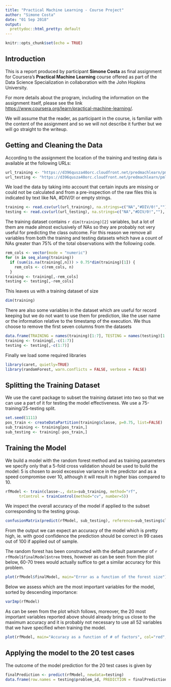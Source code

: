 ```yaml
---
title: "Practical Machine Learning - Course Project"
author: "Simone Costa"
date: "01 Sep 2018"
output: 
  prettydoc::html_pretty: default
---
```


```r
knitr::opts_chunk$set(echo = TRUE)
```

## Introduction
This is a report produced by participant **Simone Costa** as final assignment for Coursera's **Practical Machine Learning** course offered as part of the Data Science Specialization in collaboration with the John Hopkins University.

For more details about the program, including the information on the assignment itself, please see the link 
<https://www.coursera.org/learn/practical-machine-learning/>.

We will assume that the reader, as participant in the course, is familiar with the content of the assignment and so we will not describe it further but we will go straight to the writeup.

## Getting and Cleaning the Data

According to the assignment the location of the training and testing data is available at the following URLs:
```r
url_training <- "https://d396qusza40orc.cloudfront.net/predmachlearn/pml-training.csv"
url_testing <- "https://d396qusza40orc.cloudfront.net/predmachlearn/pml-testing.csv"
```
We load the data by taking into account that certain inputs are missing or could not be calculated and from a pre-inspection of the raw files this is indicated by text like NA, #DIV/0! or empty strings.

```r
training <- read.csv(url(url_training), na.strings=c("NA","#DIV/0!",""), header=TRUE)
testing <- read.csv(url(url_testing), na.strings=c("NA","#DIV/0!",""), header=TRUE)
```

The training dataset contains `r dim(training)[2]` variables, but a lot of them are made almost exclusively of NAs so they are probably not very useful for predicting the class outcome. For this reason we remove all variables from both the training and testing datasets which have a count of NAs greater than 75% of the total observations with the following code.
```r
rem_cols <- vector(mode = "numeric")
for (n in seq_along(training)) 
  if (sum(is.na(training[,n])) > 0.75*dim(training)[1]) {
    rem_cols <- c(rem_cols, n)
  }
training <- training[,-rem_cols]
testing <- testing[,-rem_cols]
```
This leaves us with a training dataset of size
```r
dim(training)
```
There are also some variables in the dataset which are useful for record keeping but we do not want to use them for prediction, like the user name or the information relative to the timestamp of the execution. We thus choose to remove the first seven columns from the datasets
```r
data.frame(TRAINING = names(training)[1:7], TESTING = names(testing)[1:7])
training <- training[,-c(1:7)]
testing <- testing[,-c(1:7)]
```

Finally we load some required libraries
```r
library(caret, quietly=TRUE)
library(randomForest, warn.conflicts = FALSE, verbose = FALSE)
```

## Splitting the Training Dataset
We use the caret package to subset the training dataset into two so that we can use a part of it for testing the model effectiveness. We use a 75-training/25-testing split.
```r
set.seed(1111)
pos_train <- createDataPartition(training$classe, p=0.75, list=FALSE)
sub_training <- training[pos_train,]
sub_testing <- training[-pos_train,]
```

## Training the Model
We build a model with the random forest method and as training parameters we specify only that a 5-fold cross validation should be used to build the model: 5 is chosen to avoid excessive variance in the predictor and as a speed compromise over 10, although it will result in higher bias compared to 10.
```r
rfModel <- train(classe~., data=sub_training, method="rf", 
      trControl = trainControl(method="cv", number=5))
```
We inspect the overall accuracy of the model if applied to the subset corresponding to the testing group.
```r
confusionMatrix(predict(rfModel, sub_testing), reference=sub_testing$classe)
```
From the output we can expect an accuracy of the model which is pretty high, ie. with good confidence the prediction should be correct in 99 cases out of 100 if applied out of sample.

The random forest has been constructed with the default parameter of `r rfModel$finalModel$ntree` trees, however as can be seen from the plot below, 60-70 trees would actually suffice to get a similar accuracy for this problem.

```r
plot(rfModel$finalModel, main="Error as a function of the forest size")
```

Below we assess which are the most important variables for the model, sorted by descending importance:
```r
varImp(rfModel)
```
As can be seen from the plot which follows, moreover, the 20 most important variables reported above should already bring us close to the maximum accuracy and it is probably not necessary to use all 52 variables that we have specified when training the model.
```r
plot(rfModel, main="Accuracy as a function of # of factors", col="red", lwd=2)
```

## Applying the model to the 20 test cases
The outcome of the model prediction for the 20 test cases is given by
```r
finalPrediction <- predict(rfModel, newdata=testing)
data.frame(row.names = testing$problem_id, PREDICTION = finalPrediction)
```


